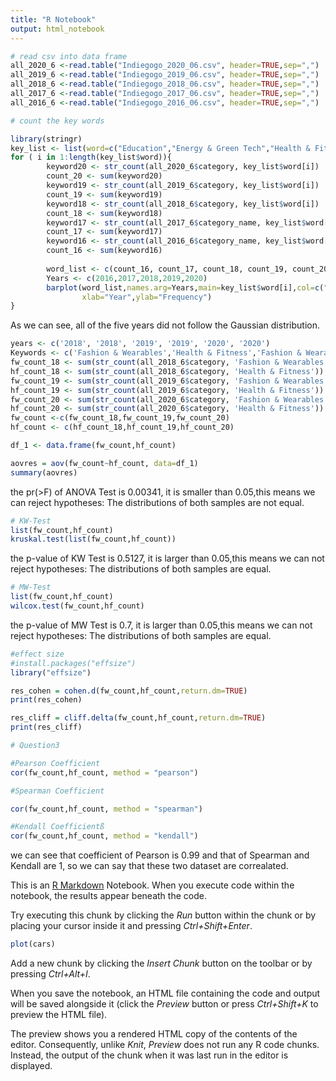 ```yaml
---
title: "R Notebook"
output: html_notebook
---
```

```r
# read csv into data frame
all_2020_6 <-read.table("Indiegogo_2020_06.csv", header=TRUE,sep=",")
all_2019_6 <-read.table("Indiegogo_2019_06.csv", header=TRUE,sep=",")
all_2018_6 <-read.table("Indiegogo_2018_06.csv", header=TRUE,sep=",")
all_2017_6 <-read.table("Indiegogo_2017_06.csv", header=TRUE,sep=",")
all_2016_6 <-read.table("Indiegogo_2016_06.csv", header=TRUE,sep=",")

# count the key words

library(stringr)
key_list <- list(word=c("Education","Energy & Green Tech","Health & Fitness","Fashion & Wearables","Wellness"))
for ( i in 1:length(key_list$word)){
        keyword20 <- str_count(all_2020_6$category, key_list$word[i])
        count_20 <- sum(keyword20)
        keyword19 <- str_count(all_2019_6$category, key_list$word[i])
        count_19 <- sum(keyword19)
        keyword18 <- str_count(all_2018_6$category, key_list$word[i])
        count_18 <- sum(keyword18)
        keyword17 <- str_count(all_2017_6$category_name, key_list$word[i])
        count_17 <- sum(keyword17)
        keyword16 <- str_count(all_2016_6$category_name, key_list$word[i])
        count_16 <- sum(keyword16)
        
        word_list <- c(count_16, count_17, count_18, count_19, count_20)
        Years <- c(2016,2017,2018,2019,2020)
        barplot(word_list,names.arg=Years,main=key_list$word[i],col=c("green","yellow","orange","blue","red"),
                xlab="Year",ylab="Frequency")
}

```
As we can see, all of the five years did not follow the Gaussian distribution.
```r
years <- c('2018', '2018', '2019', '2019', '2020', '2020')
Keywords <- c('Fashion & Wearables','Health & Fitness','Fashion & Wearables','Health & Fitness','Fashion & Wearables','Health & Fitness')
fw_count_18 <- sum(str_count(all_2018_6$category, 'Fashion & Wearables'))
hf_count_18 <- sum(str_count(all_2018_6$category, 'Health & Fitness'))
fw_count_19 <- sum(str_count(all_2019_6$category, 'Fashion & Wearables'))
hf_count_19 <- sum(str_count(all_2019_6$category, 'Health & Fitness'))
fw_count_20 <- sum(str_count(all_2020_6$category, 'Fashion & Wearables'))
hf_count_20 <- sum(str_count(all_2020_6$category, 'Health & Fitness'))
fw_count <-c(fw_count_18,fw_count_19,fw_count_20)
hf_count <- c(hf_count_18,hf_count_19,hf_count_20)

df_1 <- data.frame(fw_count,hf_count)

aovres = aov(fw_count~hf_count, data=df_1)
summary(aovres)

```
the pr(>F) of ANOVA Test is 0.00341, it is smaller than 0.05,this means we can reject hypotheses: The distributions of both samples are not equal.
```r
# KW-Test
list(fw_count,hf_count)
kruskal.test(list(fw_count,hf_count))
```
the p-value of KW Test is 0.5127, it is larger than 0.05,this means we can not reject hypotheses: The distributions of both samples are equal.
```r
# MW-Test
list(fw_count,hf_count)
wilcox.test(fw_count,hf_count)
```
the p-value of MW Test is 0.7, it is larger than 0.05,this means we can not reject hypotheses: The distributions of both samples are equal.
```r
#effect size
#install.packages("effsize")
library("effsize")

res_cohen = cohen.d(fw_count,hf_count,return.dm=TRUE)
print(res_cohen)

res_cliff = cliff.delta(fw_count,hf_count,return.dm=TRUE)
print(res_cliff)
```



```r
# Question3

#Pearson Coefficient
cor(fw_count,hf_count, method = "pearson")

#Spearman Coefficient

cor(fw_count,hf_count, method = "spearman")

#Kendall Coefficientß
cor(fw_count,hf_count, method = "kendall")
```
we can see that coefficient of Pearson is 0.99 and that of Spearman and Kendall are 1, so we can say that these two dataset are  correalated.


This is an [R Markdown](http://rmarkdown.rstudio.com) Notebook. When you execute code within the notebook, the results appear beneath the code. 

Try executing this chunk by clicking the *Run* button within the chunk or by placing your cursor inside it and pressing *Ctrl+Shift+Enter*. 

```r
plot(cars)
```

Add a new chunk by clicking the *Insert Chunk* button on the toolbar or by pressing *Ctrl+Alt+I*.

When you save the notebook, an HTML file containing the code and output will be saved alongside it (click the *Preview* button or press *Ctrl+Shift+K* to preview the HTML file).

The preview shows you a rendered HTML copy of the contents of the editor. Consequently, unlike *Knit*, *Preview* does not run any R code chunks. Instead, the output of the chunk when it was last run in the editor is displayed.
